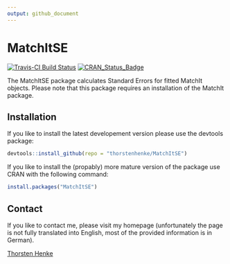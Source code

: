 ```yaml
---
output: github_document
---
```


# MatchItSE

[![Travis-CI Build Status](https://travis-ci.org/thorstenhenke/MatchItSE.png?branch=master)](https://travis-ci.org/thorstenhenke/MatchItSE/)
[![CRAN_Status_Badge](http://www.r-pkg.org/badges/version/MatchItSE)](http://cran.r-project.org/package=MatchItSE)

<!-- devtools::use_appveyor() -->
<!-- devtools::use_codecov() -->


The MatchItSE package calculates Standard Errors for fitted MatchIt objects.
Please note that this package requires an installation of the MatchIt package. 


## Installation 

If you like to install the latest developement version please use the devtools 
package:

```r
devtools::install_github(repo = "thorstenhenke/MatchItSE")
```

If you like to install the (propably) more mature version of the package use 
CRAN with the following command: 

```r
install.packages("MatchItSE")
```


## Contact

If you like to contact me, please visit my homepage (unfortunately the page 
is not fully translated into English, most of the provided information is in 
German). 

[Thorsten Henke](http://www.uni-potsdam.de/psych-grundschulpaed/mitarbeiter-innen/thorsten-henke.html)